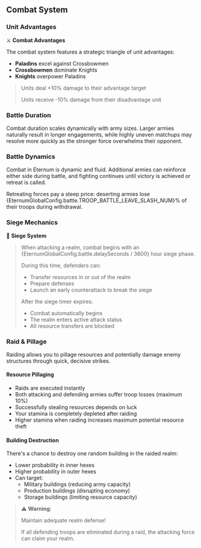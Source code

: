 
## Combat System

### Unit Advantages

⚔️ **Combat Advantages**

The combat system features a strategic triangle of unit advantages:

- **Paladins** excel against Crossbowmen
- **Crossbowmen** dominate Knights
- **Knights** overpower Paladins

> Units deal +10% damage to their advantage target
>
> Units receive -10% damage from their disadvantage unit

### Battle Duration

Combat duration scales dynamically with army sizes. Larger armies naturally result in longer engagements, while highly
uneven matchups may resolve more quickly as the stronger force overwhelms their opponent.

### Battle Dynamics

Combat in Eternum is dynamic and fluid. Additional armies can reinforce either side during battle, and fighting
continues until victory is achieved or retreat is called.

Retreating forces pay a steep price: deserting armies lose {EternumGlobalConfig.battle.TROOP_BATTLE_LEAVE_SLASH_NUM}% of
their troops during withdrawal.

### Siege Mechanics

🏰 **Siege System**

> When attacking a realm, combat begins with an {EternumGlobalConfig.battle.delaySeconds / 3600} hour siege phase.
>
> During this time, defenders can:
>
> - Transfer resources in or out of the realm
> - Prepare defenses
> - Launch an early counterattack to break the siege
>
> After the siege timer expires:
>
> - Combat automatically begins
> - The realm enters active attack status
> - All resource transfers are blocked

### Raid & Pillage

Raiding allows you to pillage resources and potentially damage enemy structures through quick, decisive strikes.

#### Resource Pillaging

- Raids are executed instantly
- Both attacking and defending armies suffer troop losses (maximum 10%)
- Successfully stealing resources depends on luck
- Your stamina is completely depleted after raiding
- Higher stamina when raiding increases maximum potential resource theft

#### Building Destruction

There's a chance to destroy one random building in the raided realm:

- Lower probability in inner hexes
- Higher probability in outer hexes
- Can target:
  - Military buildings (reducing army capacity)
  - Production buildings (disrupting economy)
  - Storage buildings (limiting resource capacity)

> ⚠️ **Warning**:
>
> Maintain adequate realm defense!
>
> If all defending troops are eliminated during a raid, the attacking force can claim your realm.
